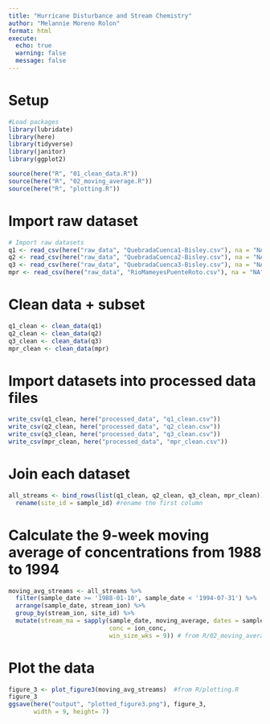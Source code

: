 ```yaml
---
title: "Hurricane Disturbance and Stream Chemistry"
author: "Melannie Moreno Rolon"
format: html
execute: 
  echo: true
  warning: false
  message: false
---
```


# Setup

```r
#Load packages
library(lubridate)
library(here)
library(tidyverse)
library(janitor)
library(ggplot2)

source(here("R", "01_clean_data.R"))
source(here("R", "02_moving_average.R"))
source(here("R", "plotting.R"))
```

# Import raw dataset

```r
# Import raw datasets
q1 <- read_csv(here("raw_data", "QuebradaCuenca1-Bisley.csv"), na = "NA")
q2 <- read_csv(here("raw_data", "QuebradaCuenca2-Bisley.csv"), na = "NA")
q3 <- read_csv(here("raw_data", "QuebradaCuenca3-Bisley.csv"), na = "NA")
mpr <- read_csv(here("raw_data", "RioMameyesPuenteRoto.csv"), na = "NA")
```

# Clean data + subset
```r
q1_clean <- clean_data(q1)
q2_clean <- clean_data(q2)
q3_clean <- clean_data(q3)
mpr_clean <- clean_data(mpr)

```

# Import datasets into processed data files

```r
write_csv(q1_clean, here("processed_data", "q1_clean.csv"))
write_csv(q2_clean, here("processed_data", "q2_clean.csv"))
write_csv(q3_clean, here("processed_data", "q3_clean.csv"))
write_csv(mpr_clean, here("processed_data", "mpr_clean.csv"))
```

# Join each dataset
```r
all_streams <- bind_rows(list(q1_clean, q2_clean, q3_clean, mpr_clean)) %>% 
  rename(site_id = sample_id) #rename the first column
```

# Calculate the 9-week moving average of concentrations from 1988 to 1994
```r
moving_avg_streams <- all_streams %>% 
  filter(sample_date >= '1988-01-10', sample_date < '1994-07-31') %>% 
  arrange(sample_date, stream_ion) %>% 
  group_by(stream_ion, site_id) %>% 
  mutate(stream_ma = sapply(sample_date, moving_average, dates = sample_date,
                            conc = ion_conc,
                            win_size_wks = 9)) # from R/02_moving_average.R
```

# Plot the data
```r
figure_3 <- plot_figure3(moving_avg_streams)  #from R/plotting.R
figure_3
ggsave(here("output", "plotted_figure3.png"), figure_3,
       width = 9, height= 7)

```


